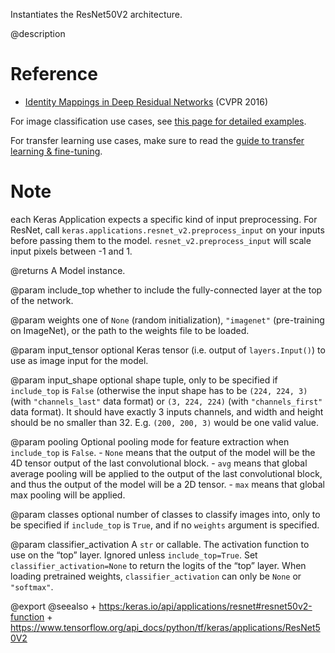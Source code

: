 Instantiates the ResNet50V2 architecture.

@description

# Reference
- [Identity Mappings in Deep Residual Networks](
    https://arxiv.org/abs/1603.05027) (CVPR 2016)

For image classification use cases, see [this page for detailed examples](
    https://keras.io/api/applications/#usage-examples-for-image-classification-models).

For transfer learning use cases, make sure to read the
[guide to transfer learning & fine-tuning](
    https://keras.io/guides/transfer_learning/).

# Note
each Keras Application expects a specific kind of input preprocessing.
For ResNet, call `keras.applications.resnet_v2.preprocess_input` on your
inputs before passing them to the model. `resnet_v2.preprocess_input` will
scale input pixels between -1 and 1.

@returns
    A Model instance.

@param include_top
whether to include the fully-connected
layer at the top of the network.

@param weights
one of `None` (random initialization),
`"imagenet"` (pre-training on ImageNet), or the path to the weights
file to be loaded.

@param input_tensor
optional Keras tensor (i.e. output of `layers.Input()`)
to use as image input for the model.

@param input_shape
optional shape tuple, only to be specified if `include_top`
is `False` (otherwise the input shape has to be `(224, 224, 3)`
(with `"channels_last"` data format) or `(3, 224, 224)`
(with `"channels_first"` data format). It should have exactly 3
inputs channels, and width and height should be no smaller than 32.
E.g. `(200, 200, 3)` would be one valid value.

@param pooling
Optional pooling mode for feature extraction when `include_top`
is `False`.
- `None` means that the output of the model will be the 4D tensor
        output of the last convolutional block.
- `avg` means that global average pooling will be applied to the output
        of the last convolutional block, and thus the output of the
        model will be a 2D tensor.
- `max` means that global max pooling will be applied.

@param classes
optional number of classes to classify images into, only to be
specified if `include_top` is `True`, and if no `weights` argument is
specified.

@param classifier_activation
A `str` or callable. The activation function to
use on the "top" layer. Ignored unless `include_top=True`. Set
`classifier_activation=None` to return the logits of the "top" layer.
When loading pretrained weights, `classifier_activation` can only
be `None` or `"softmax"`.

@export
@seealso
+ <https:/keras.io/api/applications/resnet#resnet50v2-function>
+ <https://www.tensorflow.org/api_docs/python/tf/keras/applications/ResNet50V2>
